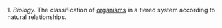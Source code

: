 1.  ''Biology.''  The classification of [[organism]]s in a tiered system according to natural relationships.